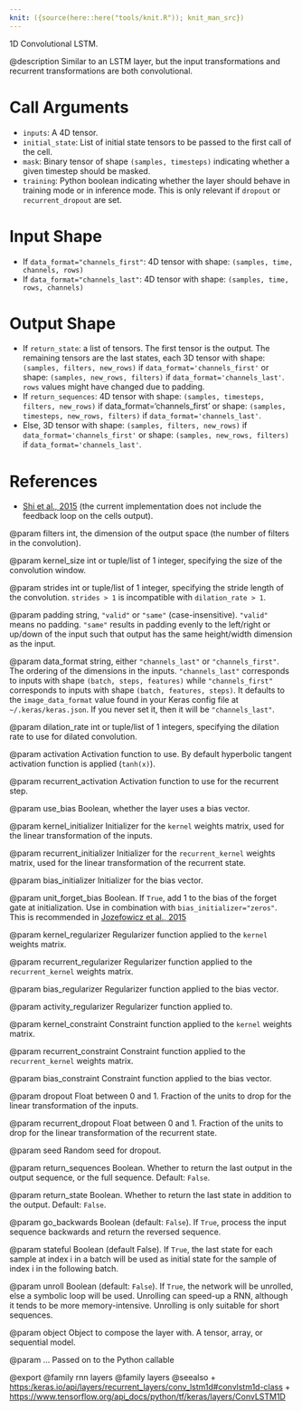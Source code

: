 ```yaml
---
knit: ({source(here::here("tools/knit.R")); knit_man_src})
---
```

1D Convolutional LSTM.

@description
Similar to an LSTM layer, but the input transformations
and recurrent transformations are both convolutional.

# Call Arguments
- `inputs`: A 4D tensor.
- `initial_state`: List of initial state tensors to be passed to the first
    call of the cell.
- `mask`: Binary tensor of shape `(samples, timesteps)` indicating whether a
    given timestep should be masked.
- `training`: Python boolean indicating whether the layer should behave in
    training mode or in inference mode.
    This is only relevant if `dropout` or `recurrent_dropout` are set.

# Input Shape
- If `data_format="channels_first"`:
    4D tensor with shape: `(samples, time, channels, rows)`
- If `data_format="channels_last"`:
    4D tensor with shape: `(samples, time, rows, channels)`

# Output Shape
- If `return_state`: a list of tensors. The first tensor is the output.
    The remaining tensors are the last states,
    each 3D tensor with shape: `(samples, filters, new_rows)` if
    `data_format='channels_first'`
    or shape: `(samples, new_rows, filters)` if
    `data_format='channels_last'`.
    `rows` values might have changed due to padding.
- If `return_sequences`: 4D tensor with shape: `(samples, timesteps,
    filters, new_rows)` if data_format='channels_first'
    or shape: `(samples, timesteps, new_rows, filters)` if
    `data_format='channels_last'`.
- Else, 3D tensor with shape: `(samples, filters, new_rows)` if
    `data_format='channels_first'`
    or shape: `(samples, new_rows, filters)` if
    `data_format='channels_last'`.

# References
- [Shi et al., 2015](http://arxiv.org/abs/1506.04214v1)
    (the current implementation does not include the feedback loop on the
    cells output).

@param filters
int, the dimension of the output space (the number of filters
in the convolution).

@param kernel_size
int or tuple/list of 1 integer, specifying the size of
the convolution window.

@param strides
int or tuple/list of 1 integer, specifying the stride length
of the convolution. `strides > 1` is incompatible with
`dilation_rate > 1`.

@param padding
string, `"valid"` or `"same"` (case-insensitive).
`"valid"` means no padding. `"same"` results in padding evenly to
the left/right or up/down of the input such that output has the
same height/width dimension as the input.

@param data_format
string, either `"channels_last"` or `"channels_first"`.
The ordering of the dimensions in the inputs. `"channels_last"`
corresponds to inputs with shape `(batch, steps, features)`
while `"channels_first"` corresponds to inputs with shape
`(batch, features, steps)`. It defaults to the `image_data_format`
value found in your Keras config file at `~/.keras/keras.json`.
If you never set it, then it will be `"channels_last"`.

@param dilation_rate
int or tuple/list of 1 integers, specifying the dilation
rate to use for dilated convolution.

@param activation
Activation function to use. By default hyperbolic tangent
activation function is applied (`tanh(x)`).

@param recurrent_activation
Activation function to use for the recurrent step.

@param use_bias
Boolean, whether the layer uses a bias vector.

@param kernel_initializer
Initializer for the `kernel` weights matrix,
used for the linear transformation of the inputs.

@param recurrent_initializer
Initializer for the `recurrent_kernel` weights
matrix, used for the linear transformation of the recurrent state.

@param bias_initializer
Initializer for the bias vector.

@param unit_forget_bias
Boolean. If `True`, add 1 to the bias of
the forget gate at initialization.
Use in combination with `bias_initializer="zeros"`.
This is recommended in [Jozefowicz et al., 2015](
http://www.jmlr.org/proceedings/papers/v37/jozefowicz15.pdf)

@param kernel_regularizer
Regularizer function applied to the `kernel` weights
matrix.

@param recurrent_regularizer
Regularizer function applied to the
`recurrent_kernel` weights matrix.

@param bias_regularizer
Regularizer function applied to the bias vector.

@param activity_regularizer
Regularizer function applied to.

@param kernel_constraint
Constraint function applied to the `kernel` weights
matrix.

@param recurrent_constraint
Constraint function applied to the
`recurrent_kernel` weights matrix.

@param bias_constraint
Constraint function applied to the bias vector.

@param dropout
Float between 0 and 1. Fraction of the units to drop for the
linear transformation of the inputs.

@param recurrent_dropout
Float between 0 and 1. Fraction of the units to drop
for the linear transformation of the recurrent state.

@param seed
Random seed for dropout.

@param return_sequences
Boolean. Whether to return the last output
in the output sequence, or the full sequence. Default: `False`.

@param return_state
Boolean. Whether to return the last state in addition
to the output. Default: `False`.

@param go_backwards
Boolean (default: `False`).
If `True`, process the input sequence backwards and return the
reversed sequence.

@param stateful
Boolean (default False). If `True`, the last state
for each sample at index i in a batch will be used as initial
state for the sample of index i in the following batch.

@param unroll
Boolean (default: `False`).
If `True`, the network will be unrolled,
else a symbolic loop will be used.
Unrolling can speed-up a RNN,
although it tends to be more memory-intensive.
Unrolling is only suitable for short sequences.

@param object
Object to compose the layer with. A tensor, array, or sequential model.

@param ...
Passed on to the Python callable

@export
@family rnn layers
@family layers
@seealso
+ <https:/keras.io/api/layers/recurrent_layers/conv_lstm1d#convlstm1d-class>
+ <https://www.tensorflow.org/api_docs/python/tf/keras/layers/ConvLSTM1D>
